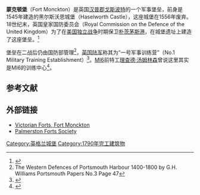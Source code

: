 {{Infobox military installation
|name=Fort Monckton
|partof=
|location=[[汉普郡|汉普郡]][[戈斯波特|戈斯波特]]
|coordinates=
|image=Fort Monckton.jpg
|caption=
|map_type=
|map_size=
|type=堡垒、训练营
|code=
|built=1779-1790
|builder=
|materials=
|height=
|used=1790年至今
|demolished=
|condition=完好
|ownership=
|open_to_public=
|controlledby=
|garrison=
|current_commander=
|commanders=
|occupants=
|battles=
|events=
}}

'''蒙克顿堡'''（Fort Monckton）是英国[[汉普郡|汉普郡]][[戈斯波特|戈斯波特]]的一个军事堡垒，前身是1545年建造的黑尔斯沃思城堡（Haselworth Castle），这座城堡在1556年废弃。18世纪末，英国皇家国防委员会（Royal Commission on the Defence of the United Kingdom）为了在[[美国独立战争|美国独立战争]]时期保卫[[朴茨茅斯港|朴茨茅斯港]]，在城堡遗址上建造了这座堡垒。<ref name=Kilkicker>{{cite web|url=http://www.fortgilkicker.co.uk/monckton.htm|title=Fort Monckton|publisher=fortgilkicker.co.uk|accessdate=2012-12-27|archive-date=2016-04-02|archive-url=https://web.archive.org/web/20160402195558/http://www.fortgilkicker.co.uk/monckton.htm|dead-url=no}}</ref>

堡垒在二战后仍由国防部管理<ref name="Williams">The Western Defences of Portsmouth Harbour 1400-1800 by G.H. Williams Portsmouth Papers No.3 Page 47</ref>，[[英国陆军|英国陆军]]称其为“一号军事训练营”（No.1 Military Training Establishment）<ref name="pastscape">{{Cite web|url=https://www.pastscape.org.uk/hob.aspx?hob_id=462038&sort=4&search=all&criteria=monckton&rational=q&recordsperpage=10|title=Pastscape - Detailed Result: FORT MONCKTON|website=www.pastscape.org.uk|access-date=2021-03-24|archive-date=2014-10-06|archive-url=https://web.archive.org/web/20141006131629/http://www.pastscape.org.uk/hob.aspx?hob_id=462038&sort=4&search=all&criteria=monckton&rational=q&recordsperpage=10|dead-url=no}}</ref>。[[MI6|MI6]]前特工[[理查德·汤姆林森|理查德·汤姆林森]]曾说这里其实是MI6的训练中心<ref>{{cite book|title=The Big Breach: From Top Secret to Maximum Security|author=Richard Tomlinson|publisher=Mainstream Publishing|year=2001|isbn=1-903813-01-8}}</ref>。
==参考文献==
{{reflist|32em}}

==外部链接==
{{Commons category|Fort Monckton}}
* [http://www.victorianforts.co.uk/pdf/datasheets/monckton.pdf Victorian Forts, Fort Monckton] {{Wayback|url=http://www.victorianforts.co.uk/pdf/datasheets/monckton.pdf |date=20160304024104 }}
* [http://www.palmerstonfortssociety.org.uk Palmerston Forts Society] {{Wayback|url=http://www.palmerstonfortssociety.org.uk/ |date=20210315170120 }}
{{coord|50|46|36.43|N|1|8|0.37|W|region:GB|display=title}}

[[Category:英格兰城堡|Category:英格兰城堡]]
[[Category:1790年完工建筑物|Category:1790年完工建筑物]]